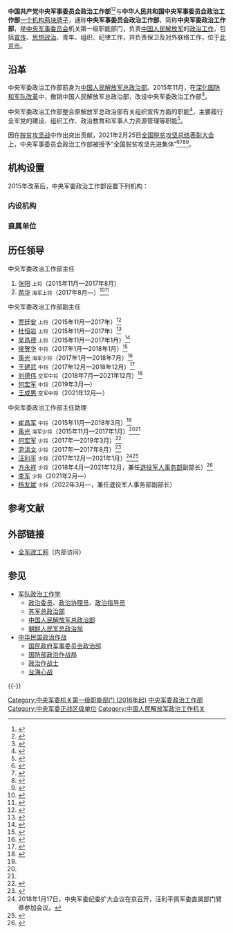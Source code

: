 {{Infobox PRCG |color = darkgreen
|中共机构名称 = 中国共产党中央军事委员会政治工作部
|机构名称 = 中华人民共和国中央军事委员会政治工作部
|军事级别 = 正战区级|nocat
|上级机构 = [[中国共产党中央军事委员会|中国共产党中央军事委员会]]<br />[[中华人民共和国中央军事委员会|中华人民共和国中央军事委员会]]
|机构类型 = 中央军委机关第一级职能部门
|标志1 = China Emblem PLA.svg
|标志1说明 = [[中国人民解放军军徽|中国人民解放军军徽]]
|标志2 =
|标志2说明 = 中央军委政治工作部臂章
|职位1 = 主任
|人员1 = [[苗华|苗　华]]
|衔级1 = [[中国人民解放军上将|海军上将]]
|职位2 = 副主任
|人员2 = [[何宏军|何宏军]] <small>中将</small><br />[[王成男|王成男]] <small>空军中将</small>
|职位3 = 主任助理
|人员3 = [[李军_(军委政治工作部)|李军]] <small>少将</small><br />[[杨友斌|杨友斌]] <small>少将</small>
|地址1 = [[北京市|北京市]]
|前身 = [[中国人民解放军总政治部|中国人民解放军总政治部]]
|成立时间 = 2015年11月
}}
{{中华人民共和国军事|collapsed=1}}
'''中国共产党中央军事委员会政治工作部'''<ref name="报道0126A">{{cite web|author1=河源市和平县退役军人事务局 |title=转发退役军人事务部等20部门关于加强军人军属、退役军人和其他优抚对象优待工作意见的通知 |url=http://www.heping.gov.cn/hyhptyjrj/gkmlpt/content/0/410/mpost_410204.html?jump=false#6969 |website=河源市和平县退役军人事务局 |accessdate=2022-01-26 |location=和平 |language=zh-hans}}</ref><ref name="报道0126B">{{cite web|author1=山东省退役军人事务厅等 |title=转发退役军人事务部等6部门关于进一步提升移交政府安置的军队离休退休干部服务管理水平的通知 |url=http://dva.shandong.gov.cn/module/download/downfile.jsp?classid=0&filename=fcd469fc89c5413891527b2b7b3e48b0.pdf |website=山东省监狱管理局 |accessdate=2022-01-26 |location=济南 |language=zh-hans}}</ref>与'''中华人民共和国中央军事委员会政治工作部'''[[一个机构两块牌子|一个机构两块牌子]]，通称'''中央军事委员会政治工作部'''，简称'''中央军委政治工作部'''，是[[中央军事委员会|中央军事委员会]]机关第一级职能部门，负责[[中国人民解放军|中国人民解放军]]的[[政治工作|政治工作]]，包括[[宣传|宣传]]、[[思想政治|思想政治]]、青年、组织、纪律工作，并负责保卫及对外联络工作，位于[[北京市|北京市]]。

==沿革==
中央军委政治工作部前身为[[中国人民解放军总政治部|中国人民解放军总政治部]]。2015年11月，在[[深化国防和军队改革|深化国防和军队改革]]中，撤销中国人民解放军总政治部，改设中央军委政治工作部<ref>{{cite web|url=http://news.stnn.cc/china/2016/0112/277382.shtml|title=解放军四总部改组为15个部门|date=2016-01-12|accessdate=2016-01-13|publisher=星岛环球网|archive-url=https://web.archive.org/web/20160216131909/http://news.stnn.cc/china/2016/0112/277382.shtml|archive-date=2016-02-16|dead-url=yes}}</ref>。

中央军委政治工作部整合原解放军总政治部有关组织宣传方面的职能<ref>{{cite web|url=http://news.takungpao.com/mainland/focus/2016-01/3266754.html|title=解放军四总部改组15部门 联合参谋部是指挥关键|date=2016-01-12|accessdate=2016-01-13|publisher=大公网|archive-date=2020-11-04|archive-url=https://web.archive.org/web/20201104110832/http://news.takungpao.com/mainland/focus/2016-01/3266754.html|dead-url=no}}</ref>，主要履行全军党的建设、组织工作、政治教育和军事人力资源管理等职能<ref>{{cite web|url=http://news.sina.com.cn/o/2016-01-12/doc-ifxnkkuy7912531.shtml|title=国防部新闻发言人详解|date=2016-01-12|accessdate=2016-01-13|publisher=新浪|archive-date=2020-12-15|archive-url=https://web.archive.org/web/20201215031807/http://news.sina.com.cn/o/2016-01-12/doc-ifxnkkuy7912531.shtml|dead-url=no}}</ref>。

因在[[脱贫攻坚战|脱贫攻坚战]]中作出突出贡献，2021年2月25日[[全国脱贫攻坚总结表彰大会|全国脱贫攻坚总结表彰大会]]上，中央军事委员会政治工作部被授予“全国脱贫攻坚先进集体”<ref>{{Cite web|title=关于全国脱贫攻坚先进个人先进集体拟表彰对象的公示|url=https://www.chinanews.com/gn/2021/02-10/9409480.shtml|accessdate=2021-03-12|work=[[中新网|中新网]]}}</ref><ref>{{Cite web|title=全国脱贫攻坚1981名先进个人和1501个先进集体名单发布|url=https://www.thepaper.cn/newsDetail_forward_11460123|accessdate=2021-03-12|work=[[澎湃新闻|澎湃新闻]]}}</ref><ref>{{Cite web|title=全国脱贫攻坚先进个人1981名、先进集体1501个 名单公布|url=https://www.bjnews.com.cn/detail/161425514215596.html|accessdate=2021-03-12|work=[[北京新闻网|北京新闻网]]}}</ref><ref>{{Cite web|title=全国脱贫攻坚先进集体名单（1501个）|url=http://sn.people.com.cn/n2/2021/0226/c378287-34594296.html|accessdate=2021-03-12|work=[[人民网|人民网]]}}</ref>。

== 机构设置 ==
2015年改革后，中央军委政治工作部设置下列机构：
=== 内设机构 ===
{{columns-list|2|
*[[中央军委政治工作部办公厅|办公厅]]
*[[中央军委政治工作部组织局|组织局]]
*[[中央军委政治工作部干部局|干部局]]
*[[中央军委政治工作部兵员和文职人员局|兵员和文职人员局]]
*文职人员局<ref>{{cite web |author1=军队人才网 |title=关于天津和郑州考区推迟举行2022年全军 面向社会公开招考文职人员延期考试的公告 |url=http://81rc.81.cn/news/2022-05/08/content_10153112.htm |website=军队人才网 |publisher=中央军委政治工作部文职人员局 |accessdate=2022-05-08}}</ref>（待补充）
*[[中央军委政治工作部宣传局|宣传局]]
*[[中央军委政治工作部网络舆论局|网络舆论局]]
*[[中央军委政治工作部直属工作局|直属工作局]]
*[[中央军委政治工作部群众工作局|群众工作局]]
*[[中央军委政治工作部联络局|联络局]]
*[[中央军委政治工作部老干部局|老干部局]]
}}

=== 直属单位 ===
{{columns-list|2|
*[[中国人民解放军新闻传播中心|中国人民解放军新闻传播中心]]
*[[中国人民解放军文化艺术中心|中国人民解放军文化艺术中心]]
*[[中国人民革命军事博物馆|中国人民革命军事博物馆]]
}}

== 历任领导 ==
; 中央军委政治工作部主任	
# [[张阳|张阳]] <small>上将</small>（2015年11月—2017年8月）
# [[苗华|苗华]] <small>海军上将</small>（2017年8月—）<ref>{{cite web|url=http://www.cqcb.com/headline/2017-09-07/474990.html|title=王锐同志先进事迹报告会在京举行|accessdate=2017-09-08|author=军报记者|date=2017-09-07|publisher=上游新闻|archiveurl=https://web.archive.org/web/20170909052249/http://www.cqcb.com/headline/2017-09-07/474990.html|archivedate=2017-09-09|deadurl=yes}}</ref><ref>{{cite web|url=http://www.81.cn/jmywyl/2017-09/07/content_7747349.htm|title=王锐同志先进事迹报告会在京举行|accessdate=2017-09-09|author=安普忠|date=2017-09-07|publisher=中国军网|archive-date=2020-10-15|archive-url=https://web.archive.org/web/20201015023922/http://www.81.cn/jmywyl/2017-09/07/content_7747349.htm|dead-url=no}}</ref>

; 中央军委政治工作部副主任	
* [[贾廷安|贾廷安]] <small>上将</small>（2015年11月—2017年）<ref>{{Cite web|url=http://news.qq.com/a/20160129/051650.htm|title=原总政治部副主任贾廷安任军委政治工作部副主任|date=2016-01-29|publisher=腾讯|accessdate=2017-02-17|archive-date=2021-01-13|archive-url=https://web.archive.org/web/20210113104651/https://news.qq.com/a/20160129/051650.htm|dead-url=no}}</ref>
* [[杜恒岩|杜恒岩]] <small>上将</small>（2015年11月—2017年）<ref name="duhy">{{cite web|url=https://www.thepaper.cn/newsDetail_forward_1427244|title=军委政治工作部领导班子成员渐次露面：杜恒岩任副主任|date=2016-01-29|publisher=澎湃新闻|accessdate=2018-10-27|archive-date=2020-12-15|archive-url=https://web.archive.org/web/20201215032058/https://www.thepaper.cn/newsDetail_forward_1427244|dead-url=no}}</ref>
* [[吴昌德|吴昌德]] <small>上将</small>（2015年11月—2017年1月）<ref>{{cite web|url=https://www.thepaper.cn/newsDetail_forward_1620724|title=吴昌德上将不再担任中央军委政治工作部副主任|date=2017-02-17|publisher=澎湃新闻|accessdate=2018-10-27|archive-date=2020-12-15|archive-url=https://web.archive.org/web/20201215032103/https://www.thepaper.cn/newsDetail_forward_1620724|dead-url=no}}</ref>
* [[侯贺华|侯贺华]] <small>中将</small>（2017年1月—2018年1月）<ref>{{cite web|url=http://china.caixin.com/2017-01-18/101046316.html|title=侯贺华中将任军委政治工作部副主任|date=2017-01-18|publisher=财新网|accessdate=2017-02-17|archive-date=2020-12-15|archive-url=https://web.archive.org/web/20201215034336/http://china.caixin.com/2017-01-18/101046316.html|dead-url=no}}</ref>
* [[禹光|禹光]] <small>海军少将</small>（2017年1月—2018年7月）<ref name="yuguang">{{Cite web|url=https://www.thepaper.cn/newsDetail_forward_1620049|title=禹光升任军委政治工作部副主任，曾任军委政治工作部主任助理|date=2017-02-16|publisher=澎湃新闻|accessdate=2018-10-27|archive-date=2020-12-15|archive-url=https://web.archive.org/web/20201215032142/https://www.thepaper.cn/newsDetail_forward_1620049|dead-url=no}}</ref>
* [[王建武|王建武]] <small>中将</small>（2017年12月—2018年12月）<ref>{{cite web|title=西藏军区原政委王建武中将已调任中央军委政治工作部副主任|url=https://www.thepaper.cn/newsDetail_forward_2142922|website=澎湃新闻|accessdate=2018-05-25|archive-date=2018-05-25|archive-url=https://web.archive.org/web/20180525132735/https://www.thepaper.cn/newsDetail_forward_2142922|dead-url=no}}</ref>
* [[刘德伟|刘德伟]] <small>空军中将</small>（2018年7月—2021年12月）<ref>{{cite web|url=https://www.thepaper.cn/newsDetail_forward_2320182|title=东部战区空军政委刘德伟中将调任军委政治工作部副主任|accessdate=2018-08-04|date=2018-08-04|publisher=澎湃新闻|archive-date=2020-12-15|archive-url=https://web.archive.org/web/20201215032157/https://www.thepaper.cn/newsDetail_forward_2320182|dead-url=no}}</ref>
* [[何宏军|何宏军]] <small>中将</small>（2019年3月—）
* [[王成男|王成男]] <small>空军中将</small>（2021年12月—）

; 中央军委政治工作部主任助理	
* [[崔昌军|崔昌军]] <small>中将</small>（2015年11月—2018年3月）<ref name=duhy/>
* [[禹光|禹光]] <small>海军少将</small>（2015年11月—2017年1月）<ref name="duhy" /><ref name=yuguang/>
* [[何宏军|何宏军]] <small>少将</small>（2017年—2019年3月）<ref>{{cite web|url=https://www.thepaper.cn/newsDetail_forward_1679250|title=何宏军任中央军委政治工作部主任助理|accessdate=2017-05-07|date=2017-05-06|publisher=澎湃新闻|archive-date=2020-11-05|archive-url=https://web.archive.org/web/20201105132121/https://www.thepaper.cn/newsDetail_forward_1679250|dead-url=no}}</ref>
* [[尹洪文|尹洪文]] <small>少将</small>（2017年—2017年8月）<ref>{{cite web|url=https://www.thepaper.cn/newsDetail_forward_1752739|title=尹洪文少将已担任中央军委政治工作部主任助理|date=2017-08-04|publisher=澎湃新闻|accessdate=2018-10-27|archive-date=2020-12-15|archive-url=https://web.archive.org/web/20201215032201/https://www.thepaper.cn/newsDetail_forward_1752739|dead-url=no}}</ref>
* [[汪利平|汪利平]] <small>少将</small>（2017年12月—2021年1月）<ref>2018年1月17日，中央军委纪委扩大会议在京召开，汪利平佩军委直属部门臂章参加会议。</ref><ref>{{cite web |title=中央军委政治工作部直工局调研郭城驿镇六百户小学 |url=http://www.huining.gov.cn/html/xwzx/hnyw/201809/24811.html |website=会宁县人民政府 |accessdate=2018-11-26 |archive-date=2020-10-15 |archive-url=https://web.archive.org/web/20201015023953/http://www.huining.gov.cn/html/xwzx/hnyw/201809/24811.html |dead-url=no }}</ref>
* [[方永祥|方永祥]] <small>少将</small>（2018年4月—2021年12月，兼任[[中华人民共和国退役军人事务部|退役军人事务部]]副部长）<ref>{{cite web|url=http://news.sina.com.cn/o/2018-06-07/doc-ihcscwwz9710887.shtml|title=退役军人事务部副部长方永祥任中央军委政治工作部主任助理|accessdate=2018-06-09|date=2018-06-07|publisher=新浪网|archive-date=2020-12-15|archive-url=https://web.archive.org/web/20201215032211/http://news.sina.com.cn/o/2018-06-07/doc-ihcscwwz9710887.shtml|dead-url=no}}</ref>
* [[李军_(军委政治工作部)|李军]] <small>少将</small>（2021年2月—）
* [[杨友斌|杨友斌]] <small>少将</small>（2022年3月—，兼任退役军人事务部副部长）

== 参考文献 ==
{{Reflist|30em}}

==外部链接==
*[https://web.archive.org/web/20130723213642/http://zz/ 全军政工网]（内部访问）

== 参见 ==
{{Portal|中国共产党|中华人民共和国|军事}}
* [[军队政治工作学|军队政治工作学]]
** [[政治委员|政治委员]]、[[政治协理员|政治协理员]]、[[政治指导员|政治指导员]]
** [[苏军总政治部|苏军总政治部]]
** [[中国人民解放军总政治部|中国人民解放军总政治部]]
** [[朝鲜人民军总政治局|朝鲜人民军总政治局]]
* [[中华民国政治作战|中华民国政治作战]]
** [[国民政府军事委员会政治部|国民政府军事委员会政治部]]
** [[国防部政治作战局|国防部政治作战局]]
** [[政治作战士|政治作战士]]
** [[台海心战|台海心战]]

{{-}}
{{中央军委|属}}

[[Category:中央军委机关第一级职能部门_(2016年起)|Category:中央军委机关第一级职能部门 (2016年起)]]
[[Category:中央军委政治工作部|]]
[[Category:中央军委正战区级单位|Category:中央军委正战区级单位]]
[[Category:中国人民解放军政治工作机关|Category:中国人民解放军政治工作机关]]